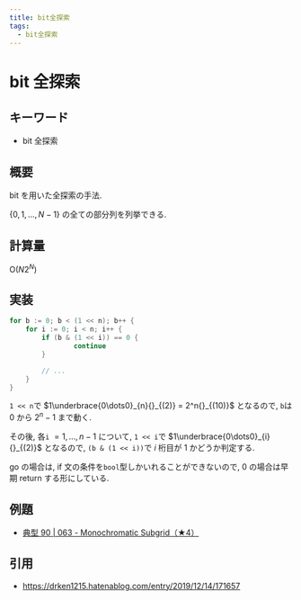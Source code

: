 ```yaml
---
title: bit全探索
tags:
  - bit全探索
---
```


# bit 全探索

## キーワード

- bit 全探索

## 概要

bit を用いた全探索の手法.

$\{0,1, \dots, N-1\}$ の全ての部分列を列挙できる.

## 計算量

$\mathrm{O}(N2^N)$

## 実装

```go
for b := 0; b < (1 << n); b++ {
    for i := 0; i < n; i++ {
        if (b & (1 << i)) == 0 {
				continue
		}

        // ...
    }
}
```

`1 << n`で $1\underbrace{0\dots0}_{n}{}_{(2)} = 2^n{}_{(10)}$ となるので, `b`は $0$ から $2^n - 1$ まで動く.

その後, 各`i` $=1,\dots,n-1$ について, `1 << i`で $1\underbrace{0\dots0}_{i}{}_{(2)}$ となるので, `(b & (1 << i))`で $i$ 桁目が $1$ かどうか判定する.

go の場合は, if 文の条件を`bool`型しかいれることができないので, $0$ の場合は早期 return する形にしている.

## 例題

- [典型 90 | 063 - Monochromatic Subgrid（★4）](https://atcoder.jp/contests/typical90/tasks/typical90_bk)

## 引用

- https://drken1215.hatenablog.com/entry/2019/12/14/171657
